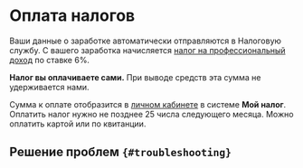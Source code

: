 
# Оплата налогов

Ваши данные о заработке автоматически отправляются в Налоговую службу. С вашего заработка начисляется [налог на профессиональный доход](https://npd.nalog.ru/) по ставке 6%.

**Налог вы оплачиваете сами.** При выводе средств эта сумма не удерживается нами.

Сумма к оплате отобразится в [личном кабинете](https://lknpd.nalog.ru/auth/login) в системе **Мой налог**. Оплатить налог нужно не позднее 25 числа следующего месяца. Можно оплатить картой или по квитанции.

<SelfEmployedMoreAboutTaxes/>

## Решение проблем `{#troubleshooting}`

<RuSelfEmployedTroubles/>
